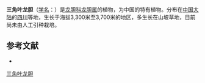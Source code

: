 {{Speciesbox
| name = 三角叶龙胆
| status = 
| status_system = 
| image =
| genus = Gentiana
| species = deltoidea
| authority = H. Smith
}}

'''三角叶龙胆'''（[[学名|学名]]：{{lang|la|''Gentiana deltoidea''}}）是[[龙胆科|龙胆科]][[龙胆属|龙胆属]]的植物，为中国的特有植物。分布在[[中国大陆|中国大陆]]的[[四川|四川]]等地，生长于海拔3,300米至3,700米的地区，多生长在山坡草地，目前尚未由人工引种栽培。

== 参考文献 ==
<div class="references-small">
* {{cite web| url =http://www.bioinfo.cn/db05/KmzwSpecies.php?action=view&id=9354| title =三角叶龙胆| work =《中国高等植物数据库全库》| publisher =中国科学院微生物研究所| author =昆明植物研究所| accessdate =2009-02-24| deadurl =yes| archiveurl =https://web.archive.org/web/20160305003557/http://www.bioinfo.cn/db05/KmzwSpecies.php?action=view&id=9354| archivedate =2016-03-05}}
</div>
{{Taxonbar|from=Q10866832}}

[[Category:龙胆属|三角叶龙胆]]


{{植物小作品}}
